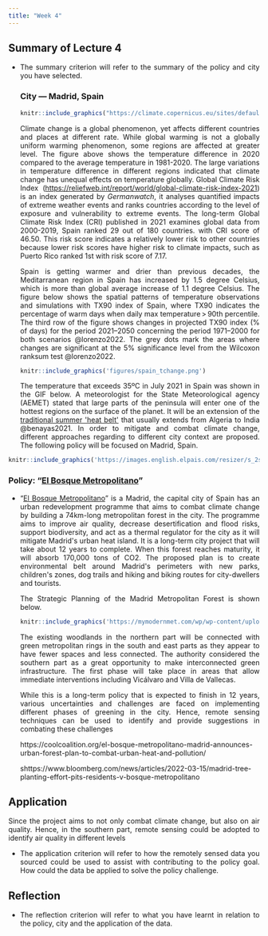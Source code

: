```yaml
---
title: "Week 4"
---
```


<div style="text-align: justify">

## Summary of Lecture 4

-   The summary criterion will refer to the summary of the policy and city you have selected.

    ### City --- Madrid, Spain

    ```r
    knitr::include_graphics("https://climate.copernicus.eu/sites/default/files/inline-images/C3S_PR_Jan2021_Fig1_12month_anomaly_Global_ea_2t_202001-202012.png")

    ```

    Climate change is a global phenomenon, yet affects different countries and places at different rate. While global warming is not a globally uniform warming phenomenon, some regions are affected at greater level. The figure above shows the temperature difference in 2020 compared to the average temperature in 1981-2020. The large variations in temperature difference in different regions indicated that climate change has unequal effects on temperature globally. Global Climate Risk Index (<https://reliefweb.int/report/world/global-climate-risk-index-2021>) is an index generated by *Germanwatch*, it analyses quantified impacts of extreme weather events and ranks countries according to the level of exposure and vulnerability to extreme events. The long-term Global Climate Risk Index (CRI) published in 2021 examines global data from 2000-2019, Spain ranked 29 out of 180 countries. with CRI score of 46.50. This risk score indicates a relatively lower risk to other countries because lower risk scores have higher risk to climate impacts, such as Puerto Rico ranked 1st with risk score of 7.17.

    Spain is getting warmer and drier than previous decades, the Meditarranean region in Spain has increased by 1.5 degree Celsius, which is more than global average increase of 1.1 degree Celsius. The figure below shows the spatial patterns of temperature observations and simulations with TX90 index of Spain, where TX90 indicates the percentage of warm days when daily max temperature \> 90th percentile. The third row of the figure shows changes in projected TX90 index (% of days) for the period 2021--2050 concerning the period 1971--2000 for both scenarios @lorenzo2022. The grey dots mark the areas where changes are significant at the 5% significance level from the Wilcoxon ranksum test @lorenzo2022.

    ```r
    knitr::include_graphics('figures/spain_tchange.png')

    ```

    The temperature that exceeds 35ºC in July 2021 in Spain was shown in the GIF below. A meteorologist for the State Meteorological agency (AEMET) stated that large parts of the peninsula will enter one of the hottest regions on the surface of the planet. It will be an extension of the [traditional summer \'heat belt\'](https://english.elpais.com/spanish_news/2021-05-27/experts-predict-iraq-like-weather-for-spain-in-the-near-future.html) that usually extends from Algeria to India @benayas2021. In order to mitigate and combat climate change, different approaches regarding to different city context are proposed. The following policy will be focused on Madrid, Spain.

```r
knitr::include_graphics('https://images.english.elpais.com/resizer/s_2stmxRADYuz_0ZizJb6DibYEg=/1200x0/cloudfront-eu-central-1.images.arcpublishing.com/prisa/WK42UIRNNFEJJCWYPHV7ZCHCR4.gif')
```

### Policy: "[El Bosque Metropolitano](https://diario.madrid.es/wp-content/uploads/2020/06/Dosier-Bosque-Metropolitano-Datos.pdf)"

-   "[El Bosque Metropolitano](https://diario.madrid.es/wp-content/uploads/2020/06/Dosier-Bosque-Metropolitano-Datos.pdf)" is a Madrid, the capital city of Spain has an urban redevelopment programme that aims to combat climate change by building a 74km-long metropolitan forest in the city. The programme aims to improve air quality, decrease desertification and flood risks, support biodiversity, and act as a thermal regulator for the city as it will mitigate Madrid\'s urban heat island. It is a long-term city project that will take about 12 years to complete. When this forest reaches maturity, it will absorb 170,000 tons of CO2. The proposed plan is to create environmental belt around Madrid\'s perimeters with new parks, children\'s zones, dog trails and hiking and biking routes for city-dwellers and tourists.

    The Strategic Planning of the Madrid Metropolitan Forest is shown below.

    ```r
    knitr::include_graphics('https://mymodernmet.com/wp/wp-content/uploads/2021/07/madrid-urban-forest-park-bosque-metropolitano-spain-my-modern-met-1.jpeg')
    ```

    The existing woodlands in the northern part will be connected with green metropolitan rings in the south and east parts as they appear to have fewer spaces and less connected. The authority considered the southern part as a great opportunity to make interconnected green infrastructure. The first phase will take place in areas that allow immediate interventions including Vicálvaro and Villa de Vallecas.

    While this is a long-term policy that is expected to finish in 12 years, various uncertainties and challenges are faced on implementing different phases of greening in the city. Hence, remote sensing techniques can be used to identify and provide suggestions in combating these challenges

    https://coolcoalition.org/el-bosque-metropolitano-madrid-announces-urban-forest-plan-to-combat-urban-heat-and-pollution/

    shttps://www.bloomberg.com/news/articles/2022-03-15/madrid-tree-planting-effort-pits-residents-v-bosque-metropolitano

## Application

Since the project aims to not only combat climate change, but also on air quality. Hence, in the southern part, remote sensing could be adopted to identify air quality in different levels

-   The application criterion will refer to how the remotely sensed data you sourced could be used to assist with contributing to the policy goal. How could the data be applied to solve the policy challenge.

## Reflection

-   The reflection criterion will refer to what you have learnt in relation to the policy, city and the application of the data.
